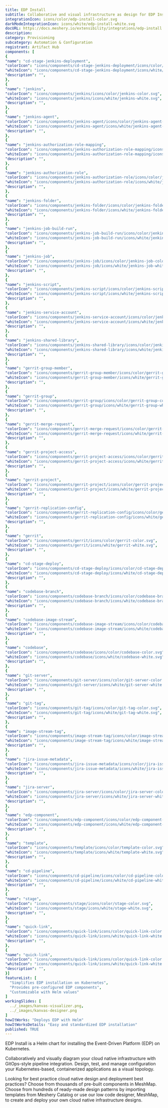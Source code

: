```yaml
---
title: EDP Install
subtitle: Collaborative and visual infrastructure as design for EDP Install
integrationIcon: icons/color/edp-install-color.svg
darkModeIntegrationIcon: icons/white/edp-install-white.svg
docURL: https://docs.meshery.io/extensibility/integrations/edp-install
description: 
category: Provisioning
subcategory: Automation & Configuration
registrant: Artifact Hub
components: [
{
"name": "cd-stage-jenkins-deployment",
"colorIcon": "icons/components/cd-stage-jenkins-deployment/icons/color/cd-stage-jenkins-deployment-color.svg",
"whiteIcon": "icons/components/cd-stage-jenkins-deployment/icons/white/cd-stage-jenkins-deployment-white.svg",
"description": "",
},
{
"name": "jenkins",
"colorIcon": "icons/components/jenkins/icons/color/jenkins-color.svg",
"whiteIcon": "icons/components/jenkins/icons/white/jenkins-white.svg",
"description": "",
},
{
"name": "jenkins-agent",
"colorIcon": "icons/components/jenkins-agent/icons/color/jenkins-agent-color.svg",
"whiteIcon": "icons/components/jenkins-agent/icons/white/jenkins-agent-white.svg",
"description": "",
},
{
"name": "jenkins-authorization-role-mapping",
"colorIcon": "icons/components/jenkins-authorization-role-mapping/icons/color/jenkins-authorization-role-mapping-color.svg",
"whiteIcon": "icons/components/jenkins-authorization-role-mapping/icons/white/jenkins-authorization-role-mapping-white.svg",
"description": "",
},
{
"name": "jenkins-authorization-role",
"colorIcon": "icons/components/jenkins-authorization-role/icons/color/jenkins-authorization-role-color.svg",
"whiteIcon": "icons/components/jenkins-authorization-role/icons/white/jenkins-authorization-role-white.svg",
"description": "",
},
{
"name": "jenkins-folder",
"colorIcon": "icons/components/jenkins-folder/icons/color/jenkins-folder-color.svg",
"whiteIcon": "icons/components/jenkins-folder/icons/white/jenkins-folder-white.svg",
"description": "",
},
{
"name": "jenkins-job-build-run",
"colorIcon": "icons/components/jenkins-job-build-run/icons/color/jenkins-job-build-run-color.svg",
"whiteIcon": "icons/components/jenkins-job-build-run/icons/white/jenkins-job-build-run-white.svg",
"description": "",
},
{
"name": "jenkins-job",
"colorIcon": "icons/components/jenkins-job/icons/color/jenkins-job-color.svg",
"whiteIcon": "icons/components/jenkins-job/icons/white/jenkins-job-white.svg",
"description": "",
},
{
"name": "jenkins-script",
"colorIcon": "icons/components/jenkins-script/icons/color/jenkins-script-color.svg",
"whiteIcon": "icons/components/jenkins-script/icons/white/jenkins-script-white.svg",
"description": "",
},
{
"name": "jenkins-service-account",
"colorIcon": "icons/components/jenkins-service-account/icons/color/jenkins-service-account-color.svg",
"whiteIcon": "icons/components/jenkins-service-account/icons/white/jenkins-service-account-white.svg",
"description": "",
},
{
"name": "jenkins-shared-library",
"colorIcon": "icons/components/jenkins-shared-library/icons/color/jenkins-shared-library-color.svg",
"whiteIcon": "icons/components/jenkins-shared-library/icons/white/jenkins-shared-library-white.svg",
"description": "",
},
{
"name": "gerrit-group-member",
"colorIcon": "icons/components/gerrit-group-member/icons/color/gerrit-group-member-color.svg",
"whiteIcon": "icons/components/gerrit-group-member/icons/white/gerrit-group-member-white.svg",
"description": "",
},
{
"name": "gerrit-group",
"colorIcon": "icons/components/gerrit-group/icons/color/gerrit-group-color.svg",
"whiteIcon": "icons/components/gerrit-group/icons/white/gerrit-group-white.svg",
"description": "",
},
{
"name": "gerrit-merge-request",
"colorIcon": "icons/components/gerrit-merge-request/icons/color/gerrit-merge-request-color.svg",
"whiteIcon": "icons/components/gerrit-merge-request/icons/white/gerrit-merge-request-white.svg",
"description": "",
},
{
"name": "gerrit-project-access",
"colorIcon": "icons/components/gerrit-project-access/icons/color/gerrit-project-access-color.svg",
"whiteIcon": "icons/components/gerrit-project-access/icons/white/gerrit-project-access-white.svg",
"description": "",
},
{
"name": "gerrit-project",
"colorIcon": "icons/components/gerrit-project/icons/color/gerrit-project-color.svg",
"whiteIcon": "icons/components/gerrit-project/icons/white/gerrit-project-white.svg",
"description": "",
},
{
"name": "gerrit-replication-config",
"colorIcon": "icons/components/gerrit-replication-config/icons/color/gerrit-replication-config-color.svg",
"whiteIcon": "icons/components/gerrit-replication-config/icons/white/gerrit-replication-config-white.svg",
"description": "",
},
{
"name": "gerrit",
"colorIcon": "icons/components/gerrit/icons/color/gerrit-color.svg",
"whiteIcon": "icons/components/gerrit/icons/white/gerrit-white.svg",
"description": "",
},
{
"name": "cd-stage-deploy",
"colorIcon": "icons/components/cd-stage-deploy/icons/color/cd-stage-deploy-color.svg",
"whiteIcon": "icons/components/cd-stage-deploy/icons/white/cd-stage-deploy-white.svg",
"description": "",
},
{
"name": "codebase-branch",
"colorIcon": "icons/components/codebase-branch/icons/color/codebase-branch-color.svg",
"whiteIcon": "icons/components/codebase-branch/icons/white/codebase-branch-white.svg",
"description": "",
},
{
"name": "codebase-image-stream",
"colorIcon": "icons/components/codebase-image-stream/icons/color/codebase-image-stream-color.svg",
"whiteIcon": "icons/components/codebase-image-stream/icons/white/codebase-image-stream-white.svg",
"description": "",
},
{
"name": "codebase",
"colorIcon": "icons/components/codebase/icons/color/codebase-color.svg",
"whiteIcon": "icons/components/codebase/icons/white/codebase-white.svg",
"description": "",
},
{
"name": "git-server",
"colorIcon": "icons/components/git-server/icons/color/git-server-color.svg",
"whiteIcon": "icons/components/git-server/icons/white/git-server-white.svg",
"description": "",
},
{
"name": "git-tag",
"colorIcon": "icons/components/git-tag/icons/color/git-tag-color.svg",
"whiteIcon": "icons/components/git-tag/icons/white/git-tag-white.svg",
"description": "",
},
{
"name": "image-stream-tag",
"colorIcon": "icons/components/image-stream-tag/icons/color/image-stream-tag-color.svg",
"whiteIcon": "icons/components/image-stream-tag/icons/white/image-stream-tag-white.svg",
"description": "",
},
{
"name": "jira-issue-metadata",
"colorIcon": "icons/components/jira-issue-metadata/icons/color/jira-issue-metadata-color.svg",
"whiteIcon": "icons/components/jira-issue-metadata/icons/white/jira-issue-metadata-white.svg",
"description": "",
},
{
"name": "jira-server",
"colorIcon": "icons/components/jira-server/icons/color/jira-server-color.svg",
"whiteIcon": "icons/components/jira-server/icons/white/jira-server-white.svg",
"description": "",
},
{
"name": "edp-component",
"colorIcon": "icons/components/edp-component/icons/color/edp-component-color.svg",
"whiteIcon": "icons/components/edp-component/icons/white/edp-component-white.svg",
"description": "",
},
{
"name": "template",
"colorIcon": "icons/components/template/icons/color/template-color.svg",
"whiteIcon": "icons/components/template/icons/white/template-white.svg",
"description": "",
},
{
"name": "cd-pipeline",
"colorIcon": "icons/components/cd-pipeline/icons/color/cd-pipeline-color.svg",
"whiteIcon": "icons/components/cd-pipeline/icons/white/cd-pipeline-white.svg",
"description": "",
},
{
"name": "stage",
"colorIcon": "icons/components/stage/icons/color/stage-color.svg",
"whiteIcon": "icons/components/stage/icons/white/stage-white.svg",
"description": "",
},
{
"name": "quick-link",
"colorIcon": "icons/components/quick-link/icons/color/quick-link-color.svg",
"whiteIcon": "icons/components/quick-link/icons/white/quick-link-white.svg",
"description": "",
},
{
"name": "quick-link",
"colorIcon": "icons/components/quick-link/icons/color/quick-link-color.svg",
"whiteIcon": "icons/components/quick-link/icons/white/quick-link-white.svg",
"description": "",
}]
featureList: [
  "Simplifies EDP installation on Kubernetes",
  "Provides pre-configured EDP components",
  "Customizable with Helm values"
]
workingSlides: [
  ../_images/kanvas-visualizer.png,
  ../_images/kanvas-designer.png
]
howItWorks: "Deploys EDP with Helm"
howItWorksDetails: "Easy and standardized EDP installation"
published: TRUE
---
```

<p>
EDP Install is a Helm chart for installing the Event-Driven Platform (EDP) on Kubernetes.
</p>
<p>
    Collaboratively and visually diagram your cloud native infrastructure with GitOps-style pipeline integration. Design, test, and manage configuration your Kubernetes-based, containerized applications as a visual topology.
</p>
<p>
    Looking for best practice cloud native design and deployment best practices? Choose from thousands of pre-built components in MeshMap. Choose from hundreds of ready-made design patterns by importing templates from Meshery Catalog or use our low code designer, MeshMap, to create and deploy your own cloud native infrastructure designs.
</p>
